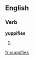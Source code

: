 ==English==

===Verb===
'''yuppifies'''

# {{third-person singular of|[[yuppify]]}}

[[fr:yuppifies]]